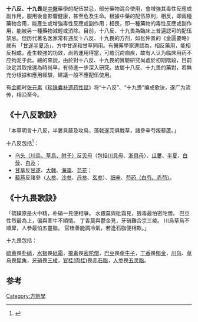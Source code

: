 '''十八反、十九畏'''是[[中醫|中醫]]藥學的配伍禁忌，部分藥物混合使用，會增強其毒性反應或副作用，服用後會影響健康，甚至危及生命。根據中藥的配伍原則，相反，即兩種藥物合用，能產生或增強毒性反應或副作用；相畏，即一種藥物的毒性反應或副作用，能被另一種藥物減輕或消除。目前，十八反、十九畏為臨床上普遍認可的配伍禁忌。但历代著名医家常有违反十八反、十九畏的方剂，如张仲景的《金匮要略》就有 「[[甘遂半夏汤|甘遂半夏汤]]」，方中甘遂和甘草同用。有醫藥學家還認為，相反藥用，能相反相成，產生較強的功效，尚若運用得當，可癒沉疴痼疾，故有人认为临床用药不应拘泥于此。總的來說，由於對十八反、十九畏的實驗研究尚處於初期階段，目前決定其取捨還為時尚早，有待進一步深入研究。故屬十八反、十九畏的藥對，若無充分根據和應用經驗，建議一般不應配伍使用。

有[[金|金朝]]时[[张元素|张元素]]《[[珍珠囊补遗药性赋|珍珠囊补遗药性赋]]》将“十八反”、“十九畏”编成歌诀，遂广为流传，相沿至今。

== 《十八反歌訣》 ==
「本草明言十八反，半蔞貝蘞及攻烏，藻戟遂芫俱戰草，諸參辛芍叛藜蘆。」

十八反包括<ref>{{Cite book|title=本草汇|last=（清）郭佩兰|first=|publisher=北京：中国中医药出版社|year=2015.12|isbn=978-7-5132-2969-2|location=|pages=108-109}}</ref>：
*[[乌头|乌头（川烏、草烏、附子）]]反[[贝母|贝母]]（包括[[川貝母|川貝母]]、[[浙貝母|浙貝母]]）、[[瓜蔞|瓜蔞]]、[[半夏|半夏]]、[[白蔹|白蔹]]、[[白芨|白及]]；
*[[甘草|甘草]]反[[甘遂|甘遂]]、[[大戟|大戟]]、[[海藻|海藻]]、[[芫花|芫花]]；
*[[藜芦|藜芦]]反諸參（[[人参|人参]]、[[沙参|沙参]]、[[丹参|丹参]]、[[玄参|玄参]]）、[[细辛|细辛]]、[[芍药|芍药（白芍、赤芍）]]。

== 《十九畏歌訣》 ==
「硫磺原是火中精，朴硝一見便相爭。
水銀莫與砒霜見，狼毒最怕密陀僧。
巴豆性烈最為上，偏與牽牛不順情。
丁香莫與鬱金見，牙硝難合京三棱。
川烏草烏不順犀，人參最怕五靈脂。
官桂善能調冷氣，若逢石脂便相欺。」

十九畏包括：

[[硫黄|硫黄]]畏[[朴硝|朴硝]]，[[水银|水银]]畏[[砒霜|砒霜]]，[[狼毒|狼毒]]畏[[密陀僧|密陀僧]]，[[巴豆|巴豆]]畏[[牵牛|牵牛子]]，[[丁香|丁香]]畏[[郁金|郁金]]，[[川乌|川乌]]、[[草乌|草乌]]畏[[犀角|犀角]]，[[牙硝|牙硝]]畏[[三棱|三棱]]，[[官桂|官桂(肉桂)]]畏[[石脂|赤石脂]]，[[人参|人参]]畏[[五灵脂|五灵脂]]。

==参考==
{{reflist}}
[[Category:方劑學|Category:方劑學]]